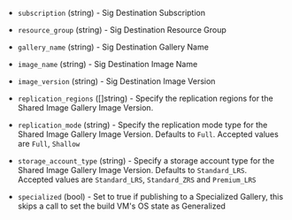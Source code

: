 <!-- Code generated from the comments of the SharedImageGalleryDestination struct in builder/azure/arm/config.go; DO NOT EDIT MANUALLY -->

- `subscription` (string) - Sig Destination Subscription

- `resource_group` (string) - Sig Destination Resource Group

- `gallery_name` (string) - Sig Destination Gallery Name

- `image_name` (string) - Sig Destination Image Name

- `image_version` (string) - Sig Destination Image Version

- `replication_regions` ([]string) - Specify the replication regions for the Shared Image Gallery Image Version.

- `replication_mode` (string) - Specify the replication mode type for the Shared Image Gallery Image Version.
  Defaults to `Full`. Accepted values are `Full`, `Shallow`

- `storage_account_type` (string) - Specify a storage account type for the Shared Image Gallery Image Version.
  Defaults to `Standard_LRS`. Accepted values are `Standard_LRS`, `Standard_ZRS` and `Premium_LRS`

- `specialized` (bool) - Set to true if publishing to a Specialized Gallery, this skips a call to set the build VM's OS state as Generalized

<!-- End of code generated from the comments of the SharedImageGalleryDestination struct in builder/azure/arm/config.go; -->
